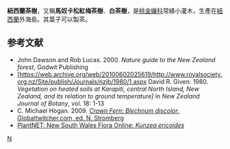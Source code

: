 {{Speciesbox
| taxon = Kunzea ericoides
| image = Kanuka Tree in Puhi Puhi valley, near Kaikoura.jpg
| binomial_authority = ([[阿希尔·理查|A.Rich.]]) [[Joy_Thomps.|Joy Thomps.]]
}}

'''紐西蘭茶樹'''，又稱'''馬奴卡松紅梅茶樹'''、'''白茶樹'''，是[[桃金孃科|桃金孃科]]常綠小灌木，生產在[[紐西蘭|紐西蘭]]外海島。其葉子可以製茶。

== 参考文献 ==
{{refbegin}}
* John Dawson and Rob Lucas. 2000. ''Nature guide to the New Zealand forest'', Godwit Publishing
* [https://web.archive.org/web/20100602025619/http://www.royalsociety.org.nz/Site/publish/Journals/nzjb/1980/1.aspx David R. Given. 1980. ''Vegetation on heated soils at Karapiti, central North Island, New Zealand, and its relation to ground temperature]'' in ''New Zealand Journal of Botany'', vol. 18: 1-13
* C. Michael Hogan. 2009. [https://web.archive.org/web/20120213134120/http://www.globaltwitcher.com/artspec_information.asp?thingid=95431 ''Crown Fern: Blechnum discolor'', Globaltwitcher.com, ed. N. Stromberg]
* [http://plantnet.rbgsyd.nsw.gov.au/cgi-bin/NSWfl.pl?page=nswfl&lvl=sp&name=Kunzea~ericoides PlantNET: New South Wales Flora Online: ''Kunzea ericoides'']
{{refend}}

{{Taxonbar}}

[[Category:桃金娘科|N]]